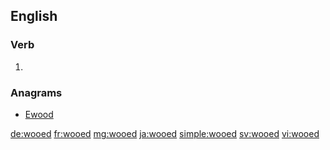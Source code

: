 ==English==

===Verb===
{{head|en|verb form}}

# {{en-past of|woo}}

===Anagrams===
* [[Ewood#English|Ewood]]

[[de:wooed]]
[[fr:wooed]]
[[mg:wooed]]
[[ja:wooed]]
[[simple:wooed]]
[[sv:wooed]]
[[vi:wooed]]